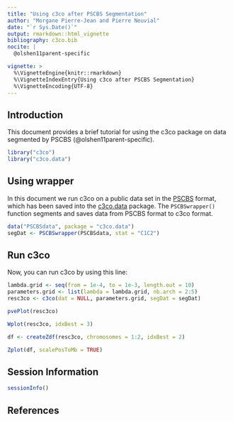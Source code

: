 ```yaml
---
title: "Using c3co after PSCBS Segmentation"
author: "Morgane Pierre-Jean and Pierre Neuvial"
date: "`r Sys.Date()`"
output: rmarkdown::html_vignette
bibliography: c3co.bib
nocite: | 
  @olshen11parent-specific

vignette: >
  %\VignetteEngine{knitr::rmarkdown}
  %\VignetteIndexEntry{Using c3co after PSCBS Segmentation}
  %\VignetteEncoding{UTF-8}
---
```


## Introduction

This document provides a brief tutorial for using the c3co package on data segmented by PSCBS (@olshen11parent-specific).

```r
library("c3co")
library("c3co.data")
```

## Using wrapper

In this document we run c3co on a public data set in the [PSCBS] format, which has been saved into the [c3co.data] package. The `PSCBSwrapper()` function segments and saves data from PSCBS format to c3co format.

```r
data("PSCBSdata", package = "c3co.data")
segDat <- PSCBSwrapper(PSCBSdata, stat = "C1C2")
```

## Run c3co ##
Now, you can run c3co by using this line:
```r
lambda.grid <- seq(from = 1e-4, to = 1e-3, length.out = 10)
parameters.grid <- list(lambda = lambda.grid, nb.arch = 2:5)
resc3co <- c3co(dat = NULL, parameters.grid, segDat = segDat)
```
```r
pvePlot(resc3co)
```

```r
Wplot(resc3co, idxBest = 3)
```

```r
df <- createZdf(resc3co, chromosomes = 1:2, idxBest = 2)
```

```r
Zplot(df, scalePosToMb = TRUE)
```

## Session Information

```r
sessionInfo()
```


## References


[c3co.data]: https://github.com/pneuvial/c3co-data
[PSCBS]: https://cran.r-project.org/package=PSCBS
